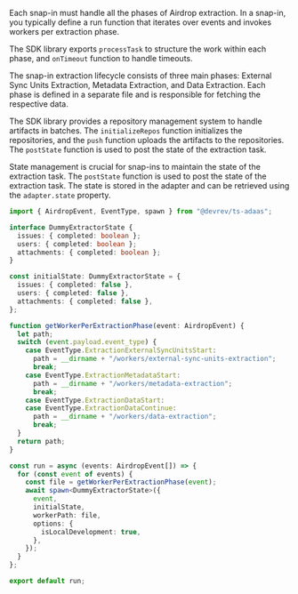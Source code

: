 Each snap-in must handle all the phases of Airdrop extraction. In a snap-in, you typically define a run
function that iterates over events and invokes workers per extraction phase.

The SDK library exports `processTask` to structure the work within each phase, and `onTimeout` function
to handle timeouts.

The snap-in extraction lifecycle consists of three main phases: External Sync Units Extraction,
Metadata Extraction, and Data Extraction. Each phase is defined in a separate file and is responsible
for fetching the respective data.

The SDK library provides a repository management system to handle artifacts in batches.
The `initializeRepos` function initializes the repositories, and the `push` function uploads the
artifacts to the repositories. The `postState` function is used to post the state of the extraction task.

State management is crucial for snap-ins to maintain the state of the extraction task.
The `postState` function is used to post the state of the extraction task.
The state is stored in the adapter and can be retrieved using the `adapter.state` property.

```typescript
import { AirdropEvent, EventType, spawn } from "@devrev/ts-adaas";

interface DummyExtractorState {
  issues: { completed: boolean };
  users: { completed: boolean };
  attachments: { completed: boolean };
}

const initialState: DummyExtractorState = {
  issues: { completed: false },
  users: { completed: false },
  attachments: { completed: false },
};

function getWorkerPerExtractionPhase(event: AirdropEvent) {
  let path;
  switch (event.payload.event_type) {
    case EventType.ExtractionExternalSyncUnitsStart:
      path = __dirname + "/workers/external-sync-units-extraction";
      break;
    case EventType.ExtractionMetadataStart:
      path = __dirname + "/workers/metadata-extraction";
      break;
    case EventType.ExtractionDataStart:
    case EventType.ExtractionDataContinue:
      path = __dirname + "/workers/data-extraction";
      break;
  }
  return path;
}

const run = async (events: AirdropEvent[]) => {
  for (const event of events) {
    const file = getWorkerPerExtractionPhase(event);
    await spawn<DummyExtractorState>({
      event,
      initialState,
      workerPath: file,
      options: {
        isLocalDevelopment: true,
      },
    });
  }
};

export default run;
```
